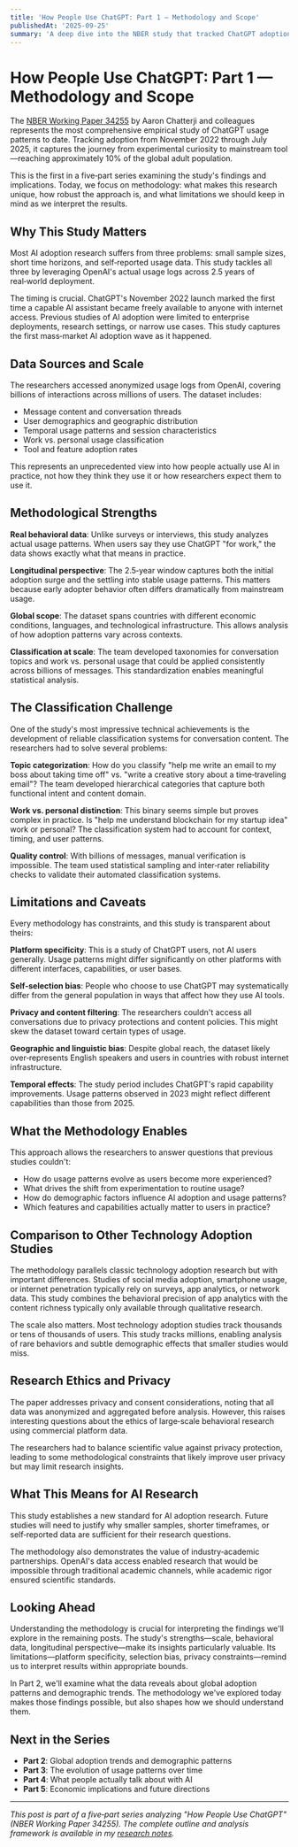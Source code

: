 ```yaml
---
title: 'How People Use ChatGPT: Part 1 — Methodology and Scope'
publishedAt: '2025-09-25'
summary: 'A deep dive into the NBER study that tracked ChatGPT adoption from launch to 10% global penetration. What the methodology reveals about AI adoption research and why this study matters.'
---
```


# How People Use ChatGPT: Part 1 — Methodology and Scope

The <a href="https://www.nber.org/papers/w34255" target="_blank" rel="noopener noreferrer">NBER Working Paper 34255</a> by Aaron Chatterji and colleagues represents the most comprehensive empirical study of ChatGPT usage patterns to date. Tracking adoption from November 2022 through July 2025, it captures the journey from experimental curiosity to mainstream tool—reaching approximately 10% of the global adult population.

This is the first in a five‑part series examining the study's findings and implications. Today, we focus on methodology: what makes this research unique, how robust the approach is, and what limitations we should keep in mind as we interpret the results.

## Why This Study Matters

Most AI adoption research suffers from three problems: small sample sizes, short time horizons, and self‑reported usage data. This study tackles all three by leveraging OpenAI's actual usage logs across 2.5 years of real‑world deployment.

The timing is crucial. ChatGPT's November 2022 launch marked the first time a capable AI assistant became freely available to anyone with internet access. Previous studies of AI adoption were limited to enterprise deployments, research settings, or narrow use cases. This study captures the first mass‑market AI adoption wave as it happened.

## Data Sources and Scale

The researchers accessed anonymized usage logs from OpenAI, covering billions of interactions across millions of users. The dataset includes:

- Message content and conversation threads
- User demographics and geographic distribution  
- Temporal usage patterns and session characteristics
- Work vs. personal usage classification
- Tool and feature adoption rates

This represents an unprecedented view into how people actually use AI in practice, not how they think they use it or how researchers expect them to use it.

## Methodological Strengths

**Real behavioral data**: Unlike surveys or interviews, this study analyzes actual usage patterns. When users say they use ChatGPT "for work," the data shows exactly what that means in practice.

**Longitudinal perspective**: The 2.5‑year window captures both the initial adoption surge and the settling into stable usage patterns. This matters because early adopter behavior often differs dramatically from mainstream usage.

**Global scope**: The dataset spans countries with different economic conditions, languages, and technological infrastructure. This allows analysis of how adoption patterns vary across contexts.

**Classification at scale**: The team developed taxonomies for conversation topics and work vs. personal usage that could be applied consistently across billions of messages. This standardization enables meaningful statistical analysis.

## The Classification Challenge

One of the study's most impressive technical achievements is the development of reliable classification systems for conversation content. The researchers had to solve several problems:

**Topic categorization**: How do you classify "help me write an email to my boss about taking time off" vs. "write a creative story about a time‑traveling email"? The team developed hierarchical categories that capture both functional intent and content domain.

**Work vs. personal distinction**: This binary seems simple but proves complex in practice. Is "help me understand blockchain for my startup idea" work or personal? The classification system had to account for context, timing, and user patterns.

**Quality control**: With billions of messages, manual verification is impossible. The team used statistical sampling and inter‑rater reliability checks to validate their automated classification systems.

## Limitations and Caveats

Every methodology has constraints, and this study is transparent about theirs:

**Platform specificity**: This is a study of ChatGPT users, not AI users generally. Usage patterns might differ significantly on other platforms with different interfaces, capabilities, or user bases.

**Self‑selection bias**: People who choose to use ChatGPT may systematically differ from the general population in ways that affect how they use AI tools.

**Privacy and content filtering**: The researchers couldn't access all conversations due to privacy protections and content policies. This might skew the dataset toward certain types of usage.

**Geographic and linguistic bias**: Despite global reach, the dataset likely over‑represents English speakers and users in countries with robust internet infrastructure.

**Temporal effects**: The study period includes ChatGPT's rapid capability improvements. Usage patterns observed in 2023 might reflect different capabilities than those from 2025.

## What the Methodology Enables

This approach allows the researchers to answer questions that previous studies couldn't:

- How do usage patterns evolve as users become more experienced?
- What drives the shift from experimentation to routine usage?
- How do demographic factors influence AI adoption and usage patterns?
- Which features and capabilities actually matter to users in practice?

## Comparison to Other Technology Adoption Studies

The methodology parallels classic technology adoption research but with important differences. Studies of social media adoption, smartphone usage, or internet penetration typically rely on surveys, app analytics, or network data. This study combines the behavioral precision of app analytics with the content richness typically only available through qualitative research.

The scale also matters. Most technology adoption studies track thousands or tens of thousands of users. This study tracks millions, enabling analysis of rare behaviors and subtle demographic effects that smaller studies would miss.

## Research Ethics and Privacy

The paper addresses privacy and consent considerations, noting that all data was anonymized and aggregated before analysis. However, this raises interesting questions about the ethics of large‑scale behavioral research using commercial platform data.

The researchers had to balance scientific value against privacy protection, leading to some methodological constraints that likely improve user privacy but may limit research insights.

## What This Means for AI Research

This study establishes a new standard for AI adoption research. Future studies will need to justify why smaller samples, shorter timeframes, or self‑reported data are sufficient for their research questions.

The methodology also demonstrates the value of industry‑academic partnerships. OpenAI's data access enabled research that would be impossible through traditional academic channels, while academic rigor ensured scientific standards.

## Looking Ahead

Understanding the methodology is crucial for interpreting the findings we'll explore in the remaining posts. The study's strengths—scale, behavioral data, longitudinal perspective—make its insights particularly valuable. Its limitations—platform specificity, selection bias, privacy constraints—remind us to interpret results within appropriate bounds.

In Part 2, we'll examine what the data reveals about global adoption patterns and demographic trends. The methodology we've explored today makes those findings possible, but also shapes how we should understand them.

## Next in the Series

- **Part 2**: Global adoption trends and demographic patterns
- **Part 3**: The evolution of usage patterns over time  
- **Part 4**: What people actually talk about with AI
- **Part 5**: Economic implications and future directions

---

*This post is part of a five‑part series analyzing "How People Use ChatGPT" (NBER Working Paper 34255). The complete outline and analysis framework is available in my [research notes](https://github.com/yamz8/blog).*